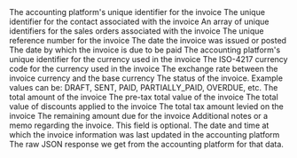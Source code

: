 <ResponseField name="platform_id" type="string" required>
  The accounting platform's unique identifier for the invoice
</ResponseField>

<ResponseField name="contact_id" type="string" required>
  The unique identifier for the contact associated with the invoice
</ResponseField>

<ResponseField name="sales_order_ids" type="string[]" optional>
  An array of unique identifiers for the sales orders associated with the invoice
</ResponseField>

<ResponseField name="document_number" type="string" required>
  The unique reference number for the invoice
</ResponseField>

<ResponseField name="posted_date" type="date" required>
  The date the invoice was issued or posted
</ResponseField>

<ResponseField name="due_date" type="date" required>
  The date by which the invoice is due to be paid
</ResponseField>

<ResponseField name="currency_id" type="string">
  The accounting platform's unique identifier for the currency used in the invoice
</ResponseField>

<ResponseField name="currency" type="string">
  The ISO-4217 currency code for the currency used in the invoice
</ResponseField>

<ResponseField name="currency_rate" type="float">
  The exchange rate between the invoice currency and the base currency
</ResponseField>

<ResponseField name="status" type="enum">
  The status of the invoice. Example values can be: DRAFT, SENT, PAID, PARTIALLY_PAID, OVERDUE, etc.
</ResponseField>

<ResponseField name="total_amount" type="float">
  The total amount of the invoice
</ResponseField>

<ResponseField name="sub_total" type="float">
  The pre-tax total value of the invoice
</ResponseField>

<ResponseField name="total_discount" type="float">
  The total value of discounts applied to the invoice
</ResponseField>

<ResponseField name="tax_amount" type="float">
  The total tax amount levied on the invoice
</ResponseField>

<ResponseField name="amount_due" type="float">
  The remaining amount due for the invoice
</ResponseField>

<ResponseField name="memo" type="string">
  Additional notes or a memo regarding the invoice. This field is optional.
</ResponseField>

<ResponseField name="updated_at" type="date" required>
  The date and time at which the invoice information was last updated in the accounting platform
</ResponseField>

<ResponseField name="raw_data" type="Object">
  The raw JSON response we get from the accounting platform for that data.
</ResponseField>
